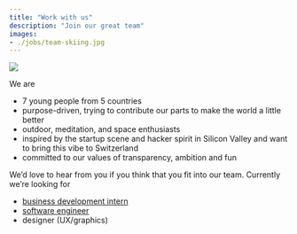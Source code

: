 ```yaml
---
title: "Work with us"
description: "Join our great team"
images:
- ./jobs/team-skiing.jpg
---
```


<Img src="team-skiing.jpg" />

We are
* 7 young people from 5 countries
* purpose-driven, trying to contribute our parts to make the world a little better
* outdoor, meditation, and space enthusiasts
* inspired by the startup scene and hacker spirit in Silicon Valley and want to bring this vibe to Switzerland
* committed to our values of transparency, ambition and fun

We’d love to hear from you if you think that you fit into our team. Currently we’re looking for
* [business development intern](/jobs/bizdev)
* [software engineer](/jobs/software-engineer)
* designer (UX/graphics)
